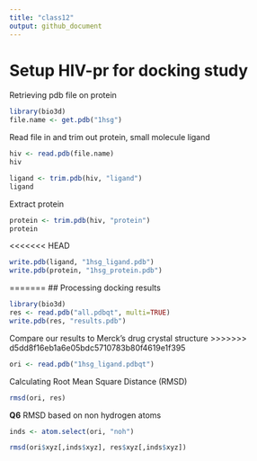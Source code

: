 ```yaml
---
title: "class12"
output: github_document
---
```



# Setup HIV-pr for docking study

Retrieving pdb file on protein
```r

library(bio3d)
file.name <- get.pdb("1hsg")

```

Read file in and trim out protein, small molecule ligand

```r
hiv <- read.pdb(file.name)
hiv
```

```r
ligand <- trim.pdb(hiv, "ligand")
ligand
```

Extract protein

```r
protein <- trim.pdb(hiv, "protein")
protein
```

<<<<<<< HEAD
```r
write.pdb(ligand, "1hsg_ligand.pdb")
write.pdb(protein, "1hsg_protein.pdb")
```
=======
## Processing docking results

```r
library(bio3d) 
res <- read.pdb("all.pdbqt", multi=TRUE)
write.pdb(res, "results.pdb")

```

Compare our results to Merck's drug crystal structure 
>>>>>>> d5dd8f16eb1a6e05bdc5710783b80f4619e1f395

```r
ori <- read.pdb("1hsg_ligand.pdbqt")
```

Calculating Root Mean Square Distance (RMSD)

```r
rmsd(ori, res)
```

**Q6** RMSD based on non hydrogen atoms

```r
inds <- atom.select(ori, "noh")

rmsd(ori$xyz[,inds$xyz], res$xyz[,inds$xyz])
```

























































































